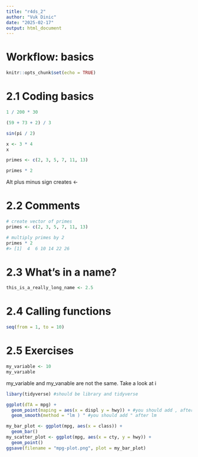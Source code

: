 ```yaml
---
title: "r4ds_2"
author: "Vuk Dinic"
date: "2025-02-17"
output: html_document
---
```

# Workflow: basics
```r
knitr::opts_chunk$set(echo = TRUE)
```

# 2.1 Coding basics
```r
1 / 200 * 30

(59 + 73 + 2) / 3

sin(pi / 2)
```

```r
x <- 3 * 4
x
```
```r
primes <- c(2, 3, 5, 7, 11, 13)
```

```r
primes * 2
```
Alt plus minus sign creates <-

# 2.2 Comments
```r
# create vector of primes
primes <- c(2, 3, 5, 7, 11, 13)

# multiply primes by 2
primes * 2
#> [1]  4  6 10 14 22 26
```

# 2.3 What’s in a name?
```r
this_is_a_really_long_name <- 2.5
```

# 2.4 Calling functions
```r
seq(from = 1, to = 10)
```

# 2.5 Exercises
```r
my_variable <- 10
my_varıable
```
my_variable and my_varıable are not the same. Take a look at i

```r
libary(tidyverse) #should be library and tidyverse

ggplot(dTA = mpg) + 
  geom_point(maping = aes(x = displ y = hwy)) + #you should add , after disply
  geom_smooth(method = "lm ) " #you should add " after lm
```

```r
my_bar_plot <- ggplot(mpg, aes(x = class)) +
  geom_bar()
my_scatter_plot <- ggplot(mpg, aes(x = cty, y = hwy)) +
  geom_point()
ggsave(filename = "mpg-plot.png", plot = my_bar_plot)
```